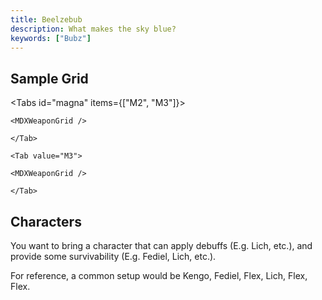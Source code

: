 ```yaml
---
title: Beelzebub
description: What makes the sky blue?
keywords: ["Bubz"]
---
```


## Sample Grid

<Tabs id="magna" items={["M2", "M3"]}>
	<Tab value="M2">

    <MDXWeaponGrid />

    </Tab>

    <Tab value="M3">

    <MDXWeaponGrid />

    </Tab>

</Tabs>

## Characters

You want to bring a character that can apply debuffs (E.g. Lich, etc.),
and provide some survivability (E.g. Fediel, Lich, etc.).

For reference, a common setup would be Kengo, Fediel, Flex, Lich, Flex, Flex.
